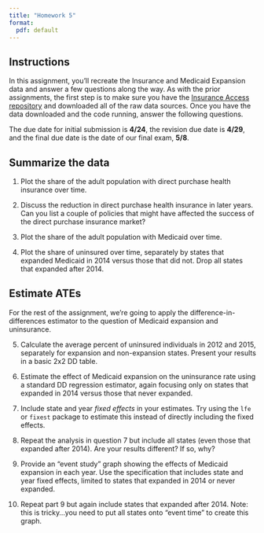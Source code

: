 ```yaml
---
title: "Homework 5"
format:
  pdf: default
---
```


## Instructions
In this assignment, you'll recreate the Insurance and Medicaid Expansion data and answer a few questions along the way. As with the prior assignments, the first step is to make sure you have the [Insurance Access repository](https://github.com/imccart/Insurance-Access) and downloaded all of the raw data sources. Once you have the data downloaded and the code running, answer the following questions.

The due date for initial submission is **4/24**, the revision due date is **4/29**, and the final due date is the date of our final exam, **5/8**.

## Summarize the data
1. Plot the share of the adult population with direct purchase health insurance over time.

2. Discuss the reduction in direct purchase health insurance in later years. Can you list a couple of policies that might have affected the success of the direct purchase insurance market?

3. Plot the share of the adult population with Medicaid over time.

4. Plot the share of uninsured over time, separately by states that expanded Medicaid in 2014 versus those that did not. Drop all states that expanded after 2014.


## Estimate ATEs
For the rest of the assignment, we're going to apply the difference-in-differences estimator to the question of Medicaid expansion and uninsurance.

5. Calculate the average percent of uninsured individuals in 2012 and 2015, separately for expansion and non-expansion states. Present your results in a basic 2x2 DD table.

6. Estimate the effect of Medicaid expansion on the uninsurance rate using a standard DD regression estimator, again focusing only on states that expanded in 2014 versus those that never expanded.

7. Include state and year *fixed effects* in your estimates. Try using the `lfe` or `fixest` package to estimate this instead of directly including the fixed effects.

8. Repeat the analysis in question 7 but include all states (even those that expanded after 2014). Are your results different? If so, why?

9. Provide an "event study" graph showing the effects of Medicaid expansion in each year. Use the specification that includes state and year fixed effects, limited to states that expanded in 2014 or never expanded.

10. Repeat part 9 but again include states that expanded after 2014. Note: this is tricky...you need to put all states onto "event time" to create this graph.
